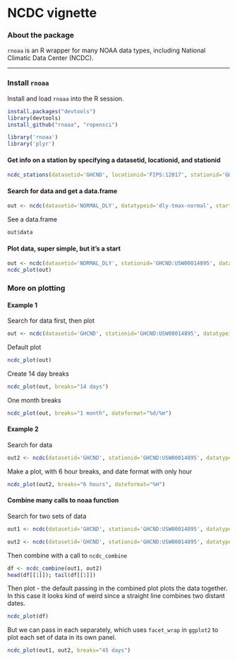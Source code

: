 <!--
%\VignetteEngine{knitr::knitr}
%\VignetteIndexEntry{ncdc vignette}
-->

NCDC vignette
======

### About the package

`rnoaa` is an R wrapper for many NOAA data types, including National Climatic Data Center (NCDC).

********************

### Install `rnoaa`

Install and load `rnoaa` into the R session.

```r
install.packages("devtools")
library(devtools)
install_github("rnoaa", "ropensci")
```

```r
library('rnoaa')
library('plyr')
```

#### Get info on a station by specifying a datasetid, locationid, and stationid

```r
ncdc_stations(datasetid='GHCND', locationid='FIPS:12017', stationid='GHCND:USC00084289')
```

#### Search for data and get a data.frame

```r
out <- ncdc(datasetid='NORMAL_DLY', datatypeid='dly-tmax-normal', startdate = '2010-05-01', enddate = '2010-05-10')
```

See a data.frame

```r
out$data
```

#### Plot data, super simple, but it's a start

```r
out <- ncdc(datasetid='NORMAL_DLY', stationid='GHCND:USW00014895', datatypeid='dly-tmax-normal', startdate = '2010-01-01', enddate = '2010-12-10', limit = 300)
ncdc_plot(out)
```

### More on plotting

#### Example 1

Search for data first, then plot

```r
out <- ncdc(datasetid='GHCND', stationid='GHCND:USW00014895', datatypeid='PRCP', startdate = '2010-05-01', enddate = '2010-10-31', limit=500)
```

Default plot

```r
ncdc_plot(out)
```

Create 14 day breaks

```r
ncdc_plot(out, breaks="14 days")
```

One month breaks

```r
ncdc_plot(out, breaks="1 month", dateformat="%d/%m")
```

#### Example 2

Search for data

```r
out2 <- ncdc(datasetid='GHCND', stationid='GHCND:USW00014895', datatypeid='PRCP', startdate = '2010-05-01', enddate = '2010-05-03', limit=100)
```

Make a plot, with 6 hour breaks, and date format with only hour

```r
ncdc_plot(out2, breaks="6 hours", dateformat="%H")
```

#### Combine many calls to noaa function

Search for two sets of data

```r
out1 <- ncdc(datasetid='GHCND', stationid='GHCND:USW00014895', datatypeid='PRCP', startdate = '2010-03-01', enddate = '2010-05-31', limit=500)

out2 <- ncdc(datasetid='GHCND', stationid='GHCND:USW00014895', datatypeid='PRCP', startdate = '2010-09-01', enddate = '2010-10-31', limit=500)
```

Then combine with a call to `ncdc_combine`

```r
df <- ncdc_combine(out1, out2)
head(df[[1]]); tail(df[[1]])
```

Then plot - the default passing in the combined plot plots the data together. In this case it looks kind of weird since a straight line combines two distant dates.

```r
ncdc_plot(df)
```

But we can pass in each separately, which uses `facet_wrap` in `ggplot2` to plot each set of data in its own panel.

```r
ncdc_plot(out1, out2, breaks="45 days")
```
